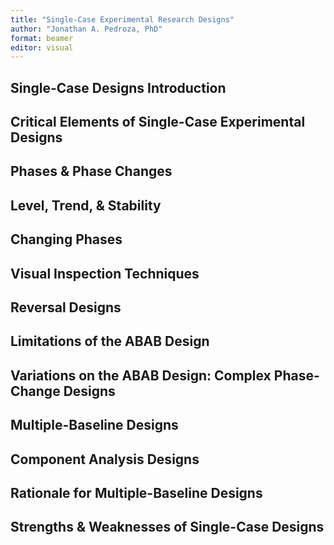 ```yaml
---
title: "Single-Case Experimental Research Designs"
author: "Jonathan A. Pedroza, PhD"
format: beamer
editor: visual
---
```


## Single-Case Designs Introduction

## Critical Elements of Single-Case Experimental Designs

## Phases & Phase Changes

## Level, Trend, & Stability

## Changing Phases

## Visual Inspection Techniques

## Reversal Designs

## Limitations of the ABAB Design

## Variations on the ABAB Design: Complex Phase-Change Designs

## Multiple-Baseline Designs

## Component Analysis Designs

## Rationale for Multiple-Baseline Designs

## Strengths & Weaknesses of Single-Case Designs

## 
